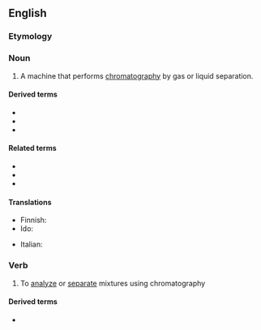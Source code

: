 ==English==

===Etymology===
{{confix|en|chromato|graph}}

===Noun===
{{en-noun}}

# {{lb|en|analytical chemistry}} A machine that performs [[chromatography]] by gas or liquid separation.

====Derived terms====
* {{l|en|chromatographer}}
* {{l|en|gas chromatograph}}
* {{l|en|radiochromatograph}}

====Related terms====
* {{l|en|chromatogram}}
* {{l|en|chromatographic}}
* {{l|en|chromatography}}

====Translations====
{{trans-top|machine that performs chromatography}}
* Finnish: {{t|fi|kromatografi}}
* Ido: {{t|io|kromatografo}}
{{trans-mid}}
* Italian: {{t|it|cromatografo|m}}
{{trans-bottom}}

===Verb===
{{en-verb}}

# To [[analyze]] or [[separate]] mixtures using chromatography

====Derived terms====
* {{l|en|rechromatograph}}